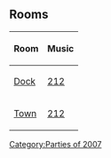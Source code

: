 {{NeedSWFs}}
{{CPW|Pirate Party 2007|Pirate Party 2007}}

==Rooms==
{|class="wikitable" style="margin: 1em auto;"
!Room!!Music
|-
|[[Media:RoomsDock-PirateParty2007.swf|Dock]]||[[Media:Music212.swf|212]]
|-
|[[Media:RoomsTown-PirateParty2007.swf|Town]]||[[Media:Music212.swf|212]]
|}

{{Parties}}

[[Category:Parties of 2007]]